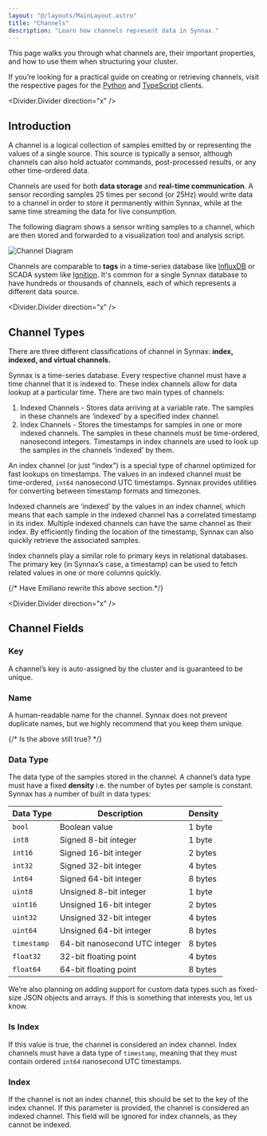 ```yaml
---
layout: "@/layouts/MainLayout.astro"
title: "Channels"
description: "Learn how channels represent data in Synnax."
---
```


This page walks you through what channels are, their important properties, and
how to use them when structuring your cluster.

If you’re looking for a practical guide on creating or retrieving channels,
visit the respective pages for the [Python](../python-client/channels) and
[TypeScript](../typescript-client/channels) clients.

<Divider.Divider direction="x" />

## Introduction

A channel is a logical collection of samples emitted by or representing the
values of a single source. This source is typically a sensor, although channels can 
also hold actuator commands, post-processed results, or any other time-ordered data. 

Channels are used for both **data storage** and **real-time communication**. A sensor 
recording samples 25 times per second (or 25Hz) would write data to a channel in order 
to store it permanently within Synnax, while at the same time streaming the data
for live consumption.

The following diagram shows a sensor writing samples to a channel, which are then
stored and forwarded to a visualization tool and analysis script.

<Diagram>
<Image src={g9} alt="Channel Diagram" />
</Diagram>

Channels are comparable to **tags** in a time-series database like [InfluxDB](https://www.influxdata.com/)
or SCADA system like [Ignition](https://inductiveautomation.com/). It's common for a single Synnax
database to have hundreds or thousands of channels, each of which represents a different
data source.

<Divider.Divider direction="x" />

## Channel Types

There are three different classifications of channel in Synnax: **index, indexed, and 
virtual channels.**

Synnax is a time-series database. Every respective channel must have a time
channel that it is indexed to. These index channels allow for data lookup at a
particular time. There are two main types of channels:

1. Indexed Channels - Stores data arriving at a variable rate. The samples in
   these channels are ‘indexed’ by a specified index channel.
2. Index Channels - Stores the timestamps for samples in one or more indexed
   channels. The samples in these channels must be time-ordered, nanosecond
   integers. Timestamps in index channels are used to look up the samples in the
   channels ‘indexed’ by them.

An index channel (or just “index”) is a special type of channel optimized for
fast lookups on timestamps. The values in an indexed channel must be
time-ordered, `int64` nanosecond UTC timestamps. Synnax provides utilities for
converting between timestamp formats and timezones.

Indexed channels are ‘indexed’ by the values in an index channel, which means
that each sample in the indexed channel has a correlated timestamp in its index.
Multiple indexed channels can have the same channel as their index. By
efficiently finding the location of the timestamp, Synnax can also quickly
retrieve the associated samples.

Index channels play a similar role to primary keys in relational databases. The
primary key (in Synnax’s case, a timestamp) can be used to fetch related values
in one or more columns quickly.

{/* Have Emiliano rewrite this above section.*/}

<Divider.Divider direction="x" />

## Channel Fields

### Key

A channel’s key is auto-assigned by the cluster and is guaranteed to be unique.

### Name

A human-readable name for the channel. Synnax does not prevent duplicate names,
but we highly recommend that you keep them unique.

{/* Is the above still true? */}

### Data Type

The data type of the samples stored in the channel. A channel’s data type must
have a fixed **density** i.e. the number of bytes per sample is constant. Synnax
has a number of built in data types:

| Data Type   | Description                   | Density |
| ----------- | ----------------------------- | ------- |
| `bool`      | Boolean value                 | 1 byte  |
| `int8`      | Signed 8-bit integer          | 1 byte  |
| `int16`     | Signed 16-bit integer         | 2 bytes |
| `int32`     | Signed 32-bit integer         | 4 bytes |
| `int64`     | Signed 64-bit integer         | 8 bytes |
| `uint8`     | Unsigned 8-bit integer        | 1 byte  |
| `uint16`    | Unsigned 16-bit integer       | 2 bytes |
| `uint32`    | Unsigned 32-bit integer       | 4 bytes |
| `uint64`    | Unsigned 64-bit integer       | 8 bytes |
| `timestamp` | 64-bit nanosecond UTC integer | 8 bytes |
| `float32`   | 32-bit floating point         | 4 bytes |
| `float64`   | 64-bit floating point         | 8 bytes |

We’re also planning on adding support for custom data types such as fixed-size
JSON objects and arrays. If this is something that interests you, let us know.

### Is Index

If this value is true, the channel is considered an index channel. Index
channels must have a data type of `timestamp`, meaning that they must contain
ordered `int64` nanosecond UTC timestamps.

### Index

If the channel is not an index channel, this should be set to the key of the
index channel. If this parameter is provided, the channel is considered an
indexed channel. This field will be ignored for index channels, as they cannot
be indexed.
